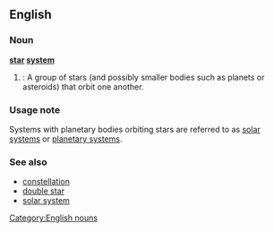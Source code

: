 ==English==

===Noun===
{{wikipedia}}
'''[[star]] [[system]]'''
#{{star}}: A group of stars (and possibly smaller bodies such as planets or asteroids) that orbit one another.

===Usage note===
Systems with planetary bodies orbiting stars are referred to as [[solar system|solar systems]] or [[planetary system|planetary systems]].

===See also===
*[[constellation]]
*[[double star]]
*[[solar system]]

[[Category:English nouns]]